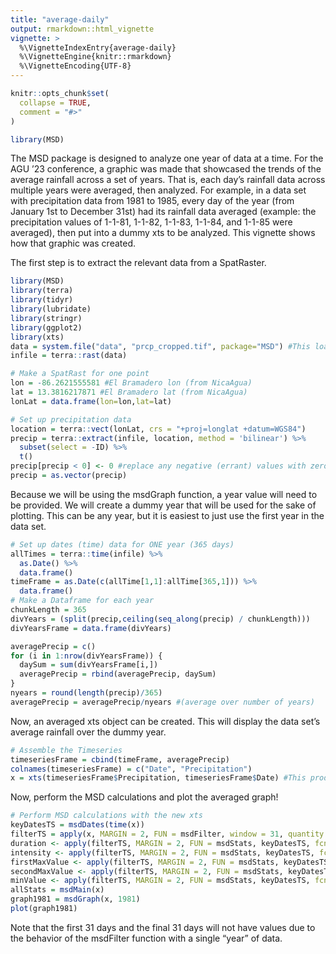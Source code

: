 ```yaml
---
title: "average-daily"
output: rmarkdown::html_vignette
vignette: >
  %\VignetteIndexEntry{average-daily}
  %\VignetteEngine{knitr::rmarkdown}
  %\VignetteEncoding{UTF-8}
---
```


```r
knitr::opts_chunk$set(
  collapse = TRUE,
  comment = "#>"
)
```

```r
library(MSD)
```

The MSD package is designed to analyze one year of data at a time. For the AGU '23 conference, a graphic was made that showcased the trends of the average rainfall across a set of years. That is, each day's rainfall data across multiple years were averaged, then analyzed. For example, in a data set with precipitation data from 1981 to 1985, every day of the year (from January 1st to December 31st) had its rainfall data averaged (example: the precipitation values of 1-1-81, 1-1-82, 1-1-83, 1-1-84, and 1-1-85 were averaged), then put into a dummy xts to be analyzed. This vignette shows how that graphic was created.

The first step is to extract the relevant data from a SpatRaster.

```r
library(MSD)
library(terra)
library(tidyr)
library(lubridate)
library(stringr)
library(ggplot2)
library(xts)
data = system.file("data", "prcp_cropped.tif", package="MSD") #This loads the data included in the package, but you would attach your own
infile = terra::rast(data)

# Make a SpatRast for one point
lon = -86.2621555581 #El Bramadero lon (from NicaAgua)
lat = 13.3816217871 #El Bramadero lat (from NicaAgua)
lonLat = data.frame(lon=lon,lat=lat)

# Set up precipitation data
location = terra::vect(lonLat, crs = "+proj=longlat +datum=WGS84")
precip = terra::extract(infile, location, method = 'bilinear') %>%
  subset(select = -ID) %>%
  t()
precip[precip < 0] <- 0 #replace any negative (errant) values with zeroes
precip = as.vector(precip)
```

Because we will be using the msdGraph function, a year value will need to be provided. We will create a dummy year that will be used for the sake of plotting. This can be any year, but it is easiest to just use the first year in the data set.

```r
# Set up dates (time) data for ONE year (365 days)
allTimes = terra::time(infile) %>%
  as.Date() %>% 
  data.frame()
timeFrame = as.Date(c(allTime[1,1]:allTime[365,1])) %>% 
  data.frame()
# Make a Dataframe for each year
chunkLength = 365
divYears = (split(precip,ceiling(seq_along(precip) / chunkLength)))
divYearsFrame = data.frame(divYears)

averagePrecip = c()
for (i in 1:nrow(divYearsFrame)) {
  daySum = sum(divYearsFrame[i,])
  averagePrecip = rbind(averagePrecip, daySum)
}
nyears = round(length(precip)/365)
averagePrecip = averagePrecip/nyears #(average over number of years)
```

Now, an averaged xts object can be created. This will display the data set's average rainfall over the dummy year.

```r
# Assemble the Timeseries
timeseriesFrame = cbind(timeFrame, averagePrecip)
colnames(timeseriesFrame) = c("Date", "Precipitation")
x = xts(timeseriesFrame$Precipitation, timeseriesFrame$Date) #This produces the "xts" screenshot
```

Now, perform the MSD calculations and plot the averaged graph!

```r
# Perform MSD calculations with the new xts
keyDatesTS = msdDates(time(x))
filterTS = apply(x, MARGIN = 2, FUN = msdFilter, window = 31, quantity = 2)
duration <- apply(filterTS, MARGIN = 2, FUN = msdStats, keyDatesTS, fcn="duration")
intensity <- apply(filterTS, MARGIN = 2, FUN = msdStats, keyDatesTS, fcn="intensity")
firstMaxValue <- apply(filterTS, MARGIN = 2, FUN = msdStats, keyDatesTS, fcn="firstMaxValue")
secondMaxValue <- apply(filterTS, MARGIN = 2, FUN = msdStats, keyDatesTS, fcn="secondMaxValue")
minValue <- apply(filterTS, MARGIN = 2, FUN = msdStats, keyDatesTS, fcn="min")
allStats = msdMain(x)
graph1981 = msdGraph(x, 1981)
plot(graph1981)
```

Note that the first 31 days and the final 31 days will not have values due to the behavior of the msdFilter function with a single "year" of data.
